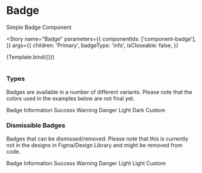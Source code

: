 

<Meta title="Components/Badge" component={Badge} />

# Badge

Simple Badge Component

<Story
  name="Badge"
  parameters={{
    componentIds: ['component-badge'],
  }}
  args={{
    children: 'Primary',
    badgeType: 'info',
    isCloseable: false,
  }}
>
  {Template.bind({})}
</Story>

#

### Types

Badges are available in a number of different variants. Please note that the colors used in the examples below are not final yet.

<Canvas>
  <div className="badge-container">
    <Badge>Badge</Badge>
    <Badge badgeType="info">Information</Badge>
    <Badge badgeType="success">Success</Badge>
    <Badge badgeType="warning">Warning</Badge>
    <Badge badgeType="danger">Danger</Badge>
    <Badge badgeType="light">Light</Badge>
    <Badge badgeType="dark">Dark</Badge>
    <Badge customColor="#062BCC" customBackgroundColor="#E6F5FF">
      Custom
    </Badge>
  </div>
</Canvas>

### Dismissible Badges

Badges that can be dismissed/removed. Please note that this is currently not in the designs in Figma/Design Library and might be removed from code.

<Canvas>
  <div className="badge-container">
    <Badge isCloseable>Badge</Badge>
    <Badge badgeType="info" isCloseable>
      Information
    </Badge>
    <Badge badgeType="success" isCloseable>
      Success
    </Badge>
    <Badge badgeType="warning" isCloseable>
      Warning
    </Badge>
    <Badge badgeType="danger" isCloseable>
      Danger
    </Badge>
    <Badge badgeType="light" isCloseable>
      Light
    </Badge>
    <Badge badgeType="dark" isCloseable>
      Light
    </Badge>
    <Badge customColor="#062BCC" customBackgroundColor="#E6F5FF" isCloseable>
      Custom
    </Badge>
  </div>
</Canvas>
